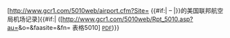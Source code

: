 [http://www.gcr1.com/5010web/airport.cfm?Site={{{ID}}} {{#if:{{{name|}}}|{{{ID}}} – {{{name}}}|{{{ID}}}}}的美国联邦航空局机场记录]{{#if:{{{site<includeonly>|</includeonly>}}}|&nbsp;(<span class="PDFlink">[http://www.gcr1.com/5010web/Rpt_5010.asp?au={{{use}}}&o={{{own}}}&faasite={{{site}}}&fn={{{ID}}} 表格5010]</span> <small>[[PDF]]</small>)}}